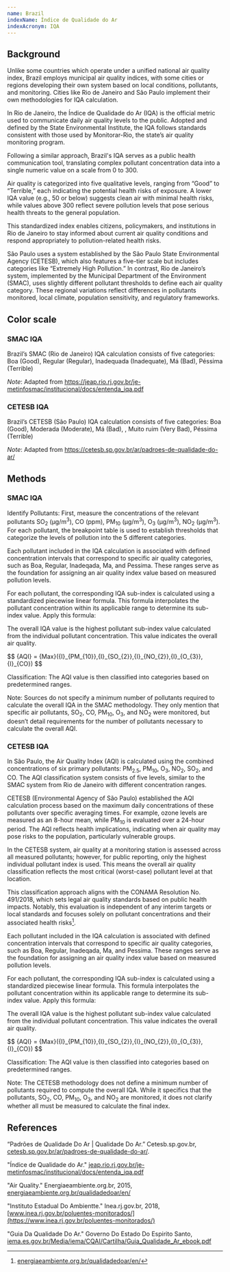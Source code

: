 ```yaml
---
name: Brazil
indexName: Índice de Qualidade do Ar 
indexAcronym: IQA
---
```



## Background

Unlike some countries which operate under a unified national air quality index, Brazil employs municipal air quality indices, with some cities or regions developing their own system based on 
local conditions, pollutants, and monitoring. Cities like Rio de Janeiro and São Paulo implement their own methodologies for IQA calculation. 

In Rio de Janeiro, the Índice de Qualidade do Ar (IQA) is the official metric used to communicate daily air quality levels to the public. Adopted and defined by the State Environmental 
Institute, the IQA follows standards consistent with those used by Monitorar-Rio, the state’s air quality monitoring program.

Following a similar approach, Brazil's IQA serves as a public health communication tool, translating complex pollutant concentration data into a single numeric value on a scale from 0 to 300.

Air quality is categorized into five qualitative levels, ranging from “Good” to “Terrible,” each indicating the potential health risks of exposure. A lower IQA value (e.g., 50 or below) 
suggests clean air with minimal health risks, while values above 300 reflect severe pollution levels that pose serious health threats to the general population.

This standardized index enables citizens, policymakers, and institutions in Rio de Janeiro to stay informed about current air quality conditions and respond appropriately to pollution-related 
health risks.

São Paulo uses a system established by the São Paulo State Environmental Agency (CETESB), which also features a five-tier scale but includes categories like “Extremely High Pollution.” 
In contrast, Rio de Janeiro’s system, implemented by the Municipal Department of the Environment (SMAC), uses slightly different pollutant thresholds to define each air quality category. 
These regional variations reflect differences in pollutants monitored, local climate, population sensitivity, and regulatory frameworks.


## Color scale

### SMAC IQA
Brazil’s SMAC (Rio de Janeiro) IQA calculation consists of five categories: Boa (Good), Regular (Regular), Inadequada (Inadequate), Má (Bad), Péssima (Terrible)

<ColorScale variant="Rio de Janeiro" index="brazil" value={true}/>

_Note_: Adapted from https://jeap.rio.rj.gov.br/je-metinfosmac/institucional/docs/entenda_iqa.pdf


### CETESB IQA
Brazil’s CETESB  (São Paulo) IQA calculation consists of five categories: Boa (Good), Moderada (Moderate), Má (Bad), , Muito ruim (Very Bad), Péssima (Terrible)

<ColorScale variant="São Paulo" index="brazil" value={true} />

_Note_: Adapted from https://cetesb.sp.gov.br/ar/padroes-de-qualidade-do-ar/


## Methods

### SMAC IQA
Identify Pollutants: First, measure the concentrations of the relevant pollutants SO<sub>2</sub> (µg/m<sup>3</sup>), CO (ppm), PM<sub>10</sub> (µg/m<sup>3</sup>), O<sub>3</sub> (µg/m<sup>3</sup>), NO<sub>2</sub> (µg/m<sup>3</sup>). For each pollutant, the breakpoint table 
is used to establish thresholds that categorize the levels of pollution into the 5 different categories. 


<BreakpointsTable variant="Rio de Janeiro" index="brazil" />

Each pollutant included in the IQA calculation is associated with defined concentration intervals that correspond to specific air quality categories, such as Boa, Regular, Inadeqada, 
Ma, and Pessima. These ranges serve as the foundation for assigning an air quality index value based on measured pollution levels. 

For each pollutant, the corresponding IQA sub-index is calculated using a standardized piecewise linear formula. This formula interpolates the pollutant concentration within its 
applicable range to determine its sub-index value. Apply this formula: 

<div class="latex-container">

<PiecewiseLatexDoc label="IQA" />

</div>

The overall IQA value is the highest pollutant sub-index value calculated from the individual pollutant concentration. This value indicates the overall air quality.

<div class="latex-container">
$$
{AQI} = {Max}({I}_{PM_{10}},{I}_{SO_{2}},{I}_{NO_{2}},{I}_{O_{3}}, {I}_{CO})
$$
</div>

Classification: The AQI value is then classified into categories based on predetermined ranges.


<Admonition type="note">

Note: Sources do not specify a minimum number of pollutants required to calculate the overall IQA in the SMAC methodology. 
They only mention that specific air pollutants, SO<sub>2</sub>, CO, PM<sub>10</sub>, O<sub>3</sub>, and NO<sub>2</sub> were monitored, but doesn’t detail requirements 
for the number of pollutants necessary to calculate the overall AQI. 

</Admonition>


<AqiCalculator
  client:only="solid"
  index="brazil"
  acronym={frontmatter.indexAcronym}
/>

### CETESB IQA

In São Paulo, the Air Quality Index (AQI) is calculated using the combined concentrations of six primary pollutants: PM<sub>2.5</sub>, PM<sub>10</sub>, O<sub>3</sub>, NO<sub>2</sub>, SO<sub>2</sub>, and CO. The AQI 
classification system consists of five levels, similar to the SMAC system from Rio de Janeiro with different concentration ranges. 

CETESB (Environmental Agency of São Paulo) established the AQI calculation process based on the maximum daily concentrations of these pollutants over specific averaging
times. For example, ozone levels are measured as an 8-hour mean, while PM<sub>10</sub> is evaluated over a 24-hour period. The AQI reflects health implications, indicating when 
air quality may pose risks to the population, particularly vulnerable groups.

<BreakpointsTable variant="São Paulo" index="brazil" />

In the CETESB system, air quality at a monitoring station is assessed across all measured pollutants; however, for public reporting, only the highest individual pollutant 
index is used. This means the overall air quality classification reflects the most critical (worst-case) pollutant level at that location.

This classification approach aligns with the CONAMA Resolution No. 491/2018, which sets legal air quality standards based on public health impacts. Notably, this evaluation 
is independent of any interim targets or local standards and focuses solely on pollutant concentrations and their associated health risks[^1].


Each pollutant included in the IQA calculation is associated with defined concentration intervals that correspond to specific air quality 
categories, such as Boa, Regular, Inadeqada, Ma, and Pessima. These ranges serve as the foundation for assigning an air quality index value based on measured pollution levels. 

For each pollutant, the corresponding IQA sub-index is calculated using a standardized piecewise linear formula. This formula interpolates the pollutant concentration 
within its applicable range to determine its sub-index value. Apply this formula: 

<div class="latex-container">

<PiecewiseLatexDoc label="IQA" />

</div>

The overall IQA value is the highest pollutant sub-index value calculated from the individual pollutant concentration. This value indicates the overall air quality.


<div class="latex-container">
$$
{AQI} = {Max}({I}_{PM_{10}},{I}_{SO_{2}},{I}_{NO_{2}},{I}_{O_{3}}, {I}_{CO})
$$
</div>

Classification: The AQI value is then classified into categories based on predetermined ranges.

<Admonition type="note">

Note: The CETESB methodology does not define a minimum number of pollutants required to compute 
the overall IQA. While it specifics that the pollutants, SO<sub>2</sub>, CO, PM<sub>10</sub>, O<sub>3</sub>, and NO<sub>2</sub> are monitored, 
it does not clarify whether all must be measured to calculate the final index. 

</Admonition>




## References

“Padrões de Qualidade Do Ar | Qualidade Do Ar.” Cetesb.sp.gov.br, [cetesb.sp.gov.br/ar/padroes-de-qualidade-do-ar/](cetesb.sp.gov.br/ar/padroes-de-qualidade-do-ar/).

"Índice de Qualidade do Ar." [jeap.rio.rj.gov.br/je-metinfosmac/institucional/docs/entenda_iqa.pdf](https://jeap.rio.rj.gov.br/je-metinfosmac/institucional/docs/entenda_iqa.pdf)

"Air Quality." Energiaeambiente.org.br, 2015, [energiaeambiente.org.br/qualidadedoar/en/](https://energiaeambiente.org.br/qualidadedoar/en/)

"Instituto Estadual Do Ambientte." Inea.rj.gov.br, 2018, [www.inea.rj.gov.br/poluentes-monitorados/](https://www.inea.rj.gov.br/poluentes-monitorados/)

"Guia Da Qualidade Do Ar." Governo Do Estado Do Espirito Santo, [iema.es.gov.br/Media/iema/CQAI/Cartilha/Guia_Qualidade_Ar_ebook.pdf](https://iema.es.gov.br/Media/iema/CQAI/Cartilha/Guia_Qualidade_Ar_ebook.pdf)


[^1]: [energiaeambiente.org.br/qualidadedoar/en/](https://energiaeambiente.org.br/qualidadedoar/en/)